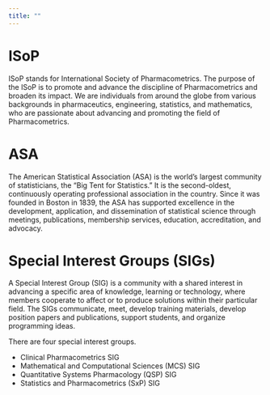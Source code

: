 ```yaml
---
title: ""
---
```


# ISoP

ISoP stands for International Society of Pharmacometrics. The purpose of the ISoP is to promote and advance the discipline of Pharmacometrics and broaden its impact. We are individuals from around the globe from various backgrounds in pharmaceutics, engineering, statistics, and mathematics, who are passionate about advancing and promoting the field of Pharmacometrics.

# ASA

The American Statistical Association (ASA) is the world's largest community of statisticians, the "Big Tent for Statistics." It is the second-oldest, continuously operating professional association in the country. Since it was founded in Boston in 1839, the ASA has supported excellence in the development, application, and dissemination of statistical science through meetings, publications, membership services, education, accreditation, and advocacy.

# Special Interest Groups (SIGs)

A Special Interest Group (SIG) is a community with a shared interest in advancing a specific area of knowledge, learning or technology, where members cooperate to affect or to produce solutions within their particular field. The SIGs communicate, meet, develop training materials, develop position papers and publications, support students, and organize programming ideas.

There are four special interest groups.

-   Clinical Pharmacometrics SIG
-   Mathematical and Computational Sciences (MCS) SIG
-   Quantitative Systems Pharmacology (QSP) SIG
-   Statistics and Pharmacometrics (SxP) SIG
